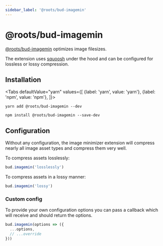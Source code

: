 ```yaml
---
sidebar_label: '@roots/bud-imagemin'
---
```



# @roots/bud-imagemin

[@roots/bud-imagemin](/extensions/bud-imagemin) optimizes image filesizes.

The extension uses [squoosh](https://squoosh.app) under the hood and can be configured for
lossless or lossy compression.

## Installation

<Tabs
  defaultValue="yarn"
  values={[
    {label: 'yarn', value: 'yarn'},
    {label: 'npm', value: 'npm'},
  ]}>
  <TabItem value="yarn">

    yarn add @roots/bud-imagemin --dev

  </TabItem>
  <TabItem value="npm">

    npm install @roots/bud-imagemin --save-dev

  </TabItem>
</Tabs>

## Configuration

Without any configuration, the image minimizer extension will compress nearly all
image asset types and compress them very well.

To compress assets losslessly:

```ts
bud.imagemin('losslessly')
```

To compress assets in a lossy manner:

```ts
bud.imagemin('lossy')
```

### Custom config

To provide your own configuration options you can pass a callback which
will receive and should return the options.

```ts
bud.imagemin(options => ({
  ...options,
  // ...override
}))
```
